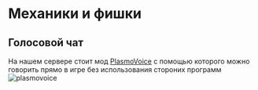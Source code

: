 # Механики и фишки
## Голосовой чат
На нашем сервере стоит мод [PlasmoVoice](https://modrinth.com/mod/plasmovoice) с помощью которого можно говорить прямо в игре без использования стороних программ
![plasmovoice](/plasmovoice.png)